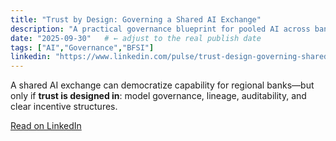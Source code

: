 ```yaml
---
title: "Trust by Design: Governing a Shared AI Exchange"
description: "A practical governance blueprint for pooled AI across banks—risk, transparency, and incentives from day one."
date: "2025-09-30"   # ← adjust to the real publish date
tags: ["AI","Governance","BFSI"]
linkedin: "https://www.linkedin.com/pulse/trust-design-governing-shared-ai-exchange-pankaj-misra-ms68e/"
---
```


A shared AI exchange can democratize capability for regional banks—but only if **trust is designed in**: model governance, lineage, auditability, and clear incentive structures.

[Read on LinkedIn]({linkedin})
